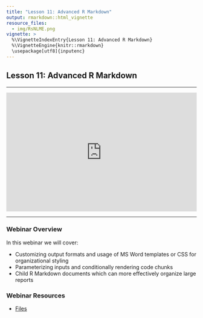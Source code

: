 ```yaml
---
title: "Lesson 11: Advanced R Markdown"
output: rmarkdown::html_vignette
resource_files:
  - img/RsNLME.png
vignette: >
  %\VignetteIndexEntry{Lesson 11: Advanced R Markdown}
  %\VignetteEngine{knitr::rmarkdown}
  \usepackage[utf8]{inputenc}
---
```


## Lesson 11: Advanced R Markdown

---

<div style="padding:62.5% 0 0 0;position:relative;"><iframe src="https://player.vimeo.com/video/859434911?h=2d58e442d6&color=0a7bc1&title=0&byline=0&portrait=0" style="position:absolute;top:0;left:0;width:100%;height:100%;" frameborder="0" allow="autoplay; fullscreen; picture-in-picture" allowfullscreen></iframe></div><script src="https://player.vimeo.com/api/player.js"></script>

---


### Webinar Overview

In this webinar we will cover:

* Customizing output formats and usage of MS Word templates or CSS for organizational styling
* Parameterizing inputs and conditionally rendering code chunks
* Child R Markdown documents which can more effectively organize large reports


### Webinar Resources

* [Files](https://github.com/certara/R-Certara/tree/master/inst/Certara_R_School/Lesson_11)

